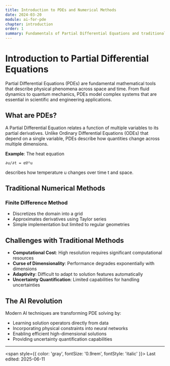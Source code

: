 ```yaml
---
title: Introduction to PDEs and Numerical Methods
date: 2024-03-20
module: ai-for-pde
chapter: introduction
order: 1
summary: Fundamentals of Partial Differential Equations and traditional numerical solution methods
---
```


# Introduction to Partial Differential Equations

Partial Differential Equations (PDEs) are fundamental mathematical tools that describe physical phenomena across space and time. From fluid dynamics to quantum mechanics, PDEs model complex systems that are essential in scientific and engineering applications.

## What are PDEs?

A Partial Differential Equation relates a function of multiple variables to its partial derivatives. Unlike Ordinary Differential Equations (ODEs) that depend on a single variable, PDEs describe how quantities change across multiple dimensions.

**Example**: The heat equation
```
∂u/∂t = α∇²u
```
describes how temperature u changes over time t and space.

## Traditional Numerical Methods

### Finite Difference Method
- Discretizes the domain into a grid
- Approximates derivatives using Taylor series
- Simple implementation but limited to regular geometries

## Challenges with Traditional Methods

- **Computational Cost**: High resolution requires significant computational resources
- **Curse of Dimensionality**: Performance degrades exponentially with dimensions
- **Adaptivity**: Difficult to adapt to solution features automatically
- **Uncertainty Quantification**: Limited capabilities for handling uncertainties

## The AI Revolution

Modern AI techniques are transforming PDE solving by:
- Learning solution operators directly from data
- Incorporating physical constraints into neural networks
- Enabling efficient high-dimensional solutions
- Providing uncertainty quantification capabilities

---
<span style={{ color: 'gray', fontSize: '0.9rem', fontStyle: 'italic' }}>
  Last edited: 2025-06-11
</span>